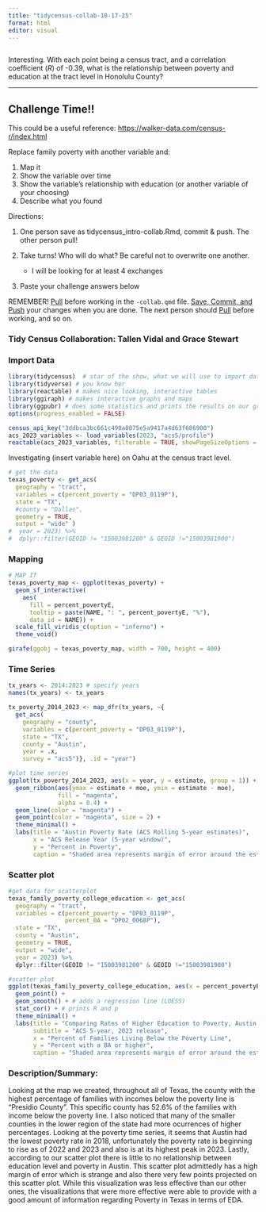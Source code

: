 ```yaml
---
title: "tidycensus-collab-10-17-25"
format: html
editor: visual
---
```


```         
```

Interesting. With each point being a census tract, and a correlation coefficient (*R*) of -0.39, what is the relationship between poverty and education at the tract level in Honolulu County?

------------------------------------------------------------------------

## Challenge Time!!

This could be a useful reference: <https://walker-data.com/census-r/index.html>

Replace family poverty with another variable and:

1.  Map it
2.  Show the variable over time
3.  Show the variable's relationship with education (or another variable of your choosing)
4.  Describe what you found

Directions:

1.  One person save as tidycensus_intro-collab.Rmd, commit & push. The other person pull!

2.  Take turns! Who will do what? Be careful not to overwrite one another.

    -   I will be looking for at least 4 exchanges

3.  Paste your challenge answers below

REMEMBER! [Pull]{.underline} before working in the `-collab.qmd` file. [Save, Commit, and Push]{.underline} your changes when you are done. The next person should [Pull]{.underline} before working, and so on.

### Tidy Census Collaboration: Tallen Vidal and Grace Stewart

### Import Data

```r
library(tidycensus)  # star of the show, what we will use to import data
library(tidyverse) # you know her
library(reactable) # makes nice looking, interactive tables
library(ggiraph) # makes interactive graphs and maps
library(ggpubr) # does some statistics and prints the results on our graphs
options(progress_enabled = FALSE)
```

```r
census_api_key("3ddbca3bc661c490a8075e5a9417a4d63f686900")
acs_2023_variables <- load_variables(2023, "acs5/profile")
reactable(acs_2023_variables, filterable = TRUE, showPageSizeOptions = TRUE, minRows = 10)
```

Investigating (insert variable here) on Oahu at the census tract level.

```r
# get the data
texas_poverty <- get_acs(
  geography = "tract",
  variables = c(percent_poverty = "DP03_0119P"),
  state = "TX",
  #county = "Dallas",
  geometry = TRUE,
  output = "wide" )
#  year = 2023) %>% 
#  dplyr::filter(GEOID != "15003981200" & GEOID !="15003981900")
```

### Mapping

```r
# MAP IT
texas_poverty_map <- ggplot(texas_poverty) +
  geom_sf_interactive(
    aes(
      fill = percent_povertyE,
      tooltip = paste(NAME, ": ", percent_povertyE, "%"),
      data_id = NAME)) +
  scale_fill_viridis_c(option = "inferno") +
  theme_void() 

girafe(ggobj = texas_poverty_map, width = 700, height = 400)
```

### Time Series

```r
tx_years <- 2014:2023 # specify years
names(tx_years) <- tx_years

tx_poverty_2014_2023 <- map_dfr(tx_years, ~{
  get_acs(
    geography = "county",
    variables = c(percent_poverty = "DP03_0119P"),
    state = "TX",
    county = "Austin",
    year = .x,
    survey = "acs5")}, .id = "year")
```

```r
#plot time series
ggplot(tx_poverty_2014_2023, aes(x = year, y = estimate, group = 1)) + 
  geom_ribbon(aes(ymax = estimate + moe, ymin = estimate - moe), 
              fill = "magenta",
              alpha = 0.4) + 
  geom_line(color = "magenta") + 
  geom_point(color = "magenta", size = 2) + 
  theme_minimal() + 
  labs(title = "Austin Poverty Rate (ACS Rolling 5-year estimates)",
       x = "ACS Release Year (5-year window)",
       y = "Percent in Poverty",
       caption = "Shaded area represents margin of error around the estimate")
```

### Scatter plot

```r
#get data for scatterplot
texas_family_poverty_college_education <- get_acs(
  geography = "tract",
  variables = c(percent_poverty = "DP03_0119P",
                percent_BA = "DP02_0068P"),
  state = "TX",
  county = "Austin",
  geometry = TRUE,
  output = "wide",
  year = 2023) %>% 
  dplyr::filter(GEOID != "15003981200" & GEOID !="15003981900")
```

```r
#scatter plot
ggplot(texas_family_poverty_college_education, aes(x = percent_povertyE,y = percent_BAE)) +
  geom_point() +
  geom_smooth() + # adds a regression line (LOESS)
  stat_cor() + # prints R and p
  theme_minimal() + 
  labs(title = "Comparing Rates of Higher Education to Poverty, Austin County",
       subtitle = "ACS 5-year, 2023 release",
       x = "Percent of Families Living Below the Poverty Line",
       y = "Percent with a BA or higher",
       caption = "Shaded area represents margin of error around the estimate")
```

### Description/Summary:

Looking at the map we created, throughout all of Texas, the county with the highest percentage of families with incomes below the poverty line is "Presidio County". This specific county has 52.6% of the families with income below the poverty line. I also noticed that many of the smaller counties in the lower region of the state had more ocurrences of higher percentages. Looking at the poverty time series, it seems that Austin had the lowest poverty rate in 2018, unfortunately the poverty rate is beginning to rise as of 2022 and 2023 and also is at its highest peak in 2023. Lastly, according to our scatter plot there is little to no relationship between education level and poverty in Austin. This scatter plot admittedly has a high margin of error which is strange and also there very few points projected on this scatter plot. While this visualization was less effective than our other ones, the visualizations that were more effective were able to provide with a good amount of information regarding Poverty in Texas in terms of EDA.
